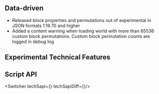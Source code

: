 
## **Data-driven**

- Released block properties and permutations out of experimental in JSON formats 1.19.70 and higher
- Added a content warning when loading world with more than 65536 custom block permutations. Custom block permutation counts are logged in debug log


<h2 className="experimental_divider">Experimental Technical Features</h2>

## **Script API**

<Switcher techSapi={<TechSapi/>} techSapiDiff={<TechSapiChangelog/>}/>